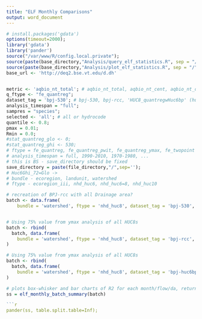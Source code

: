 ```yaml
---
title: "ELF Monthly Comparisons"
output: word_document
---
```


```r
# install.packages('gdata')
options(timeout=2000);
library('gdata')
library('pander')
source("/var/www/R/config.local.private");
source(paste(base_directory,"Analysis/query_elf_statistics.R", sep = "/")); 
source(paste(base_directory,"Analysis/plot_elf_statistics.R", sep = "/")); 
base_url <- 'http://deq2.bse.vt.edu/d.dh'


metric <- 'aqbio_nt_total'; # aqbio_nt_total, aqbio_nt_cent, aqbio_nt_darter, aqbio_nt_benins
q_ftype <- "fe_quantreg";
dataset_tag = 'bpj-530'; # bpj-530, bpj-rcc, 'HUC8_quantregwHuc6bp' (huc 6)
analysis_timespan = "full";
sampres = "species";
selected <- 'all'; # all or hydrocode
quantile <- 0.8;
pmax = 0.01;
Rmin = 0.0;
#stat_quantreg_glo <- 0; 
#stat_quantreg_ghi <- 530; 
# ftype = fe_quantreg, fe_quantreg_pwit, fe_quantreg_ymax, fe_twopoint
# analysis_timespan = full, 1990-2010, 1970-1980, ...
# this is BS - save_directory should be fixed
save_directory = paste(file_directory,"/",sep='');
# Huc6Ghi_72=Glo ->
# bundle - ecoregion, landunit, watershed
# ftype - ecoregion_iii, nhd_huc6, nhd_huc6=8, nhd_huc10

# recreation of BPJ-rcc with all Drainage area?
batch <- data.frame(
    bundle = 'watershed', ftype = 'nhd_huc8', dataset_tag = 'bpj-530', q_ftype = 'fe_quantreg', metric = 'aqbio_nt_total')


# Using 75% value from ymax analysis of all HUC8s
batch <- rbind(
  batch, data.frame(
    bundle = 'watershed', ftype = 'nhd_huc8', dataset_tag = 'bpj-rcc', q_ftype = 'fe_quantreg', metric = 'aqbio_nt_total')
)

# Using 75% value from ymax analysis of all HUC8s
batch <- rbind(
  batch, data.frame(
    bundle = 'watershed', ftype = 'nhd_huc8', dataset_tag = 'bpj-huc6bp-rcc', q_ftype = 'fe_elf', metric = 'aqbio_nt_total')
)

# plots box-whisker and bar charts of R2 for each month/flow/da, returns summary
ss = elf_monthly_batch_summary(batch)

```r
pander(ss, table.split.table=Inf);

```

